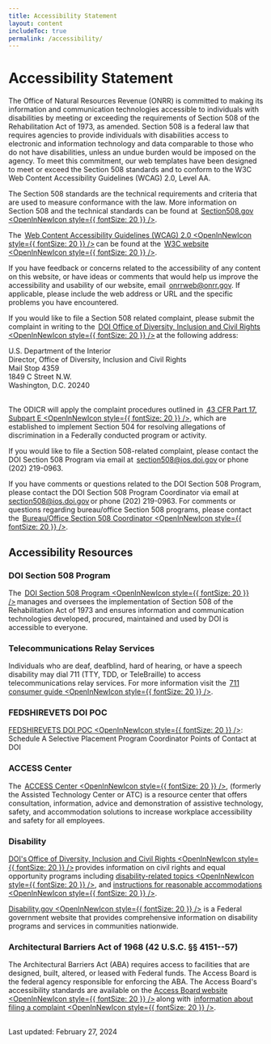 ```yaml
---
title: Accessibility Statement
layout: content
includeToc: true
permalink: /accessibility/
---
```



# Accessibility Statement

The Office of Natural Resources Revenue (ONRR) is committed to making its information and communication technologies accessible to individuals with disabilities by meeting or exceeding the requirements of Section 508 of the Rehabilitation Act of 1973, as amended. Section 508 is a federal law that requires agencies to provide individuals with disabilities access to electronic and information technology and data comparable to those who do not have disabilities, unless an undue burden would be imposed on the agency. To meet this commitment, our web templates have been designed to meet or exceed the Section 508 standards and to conform to the W3C Web Content Accessibility Guidelines (WCAG) 2.0, Level AA.
<br />

The Section 508 standards are the technical requirements and criteria that are used to measure conformance with the law. More information on Section 508 and the technical standards can be found at  [Section508.gov <OpenInNewIcon style={{ fontSize: 20 }} />](https://www.section508.gov/). 
<br />

The  [Web Content Accessibility Guidelines (WCAG) 2.0 <OpenInNewIcon style={{ fontSize: 20 }} />](https://www.w3.org/TR/WCAG20/) can be found at the  [W3C website <OpenInNewIcon style={{ fontSize: 20 }} />](https://www.w3.org/).
<br />

If you have feedback or concerns related to the accessibility of any content on this website, or have ideas or comments that would help us improve the accessibility and usability of our website, email  [onrrweb@onrr.gov](mailto:onrrweb@onrr.gov). If applicable, please include the web address or URL and the specific problems you have encountered.
<br />

If you would like to file a Section 508 related complaint, please submit the complaint in writing to the  [DOI Office of Diversity, Inclusion and Civil Rights <OpenInNewIcon style={{ fontSize: 20 }} />](https://doi.gov/pmb/eeo) at the following address:  
<br />

U.S. Department of the Interior <br />
Director, Office of Diversity, Inclusion and Civil Rights <br />
Mail Stop 4359 <br />
1849 C Street N.W. <br />
Washington, D.C. 20240 <br />
<br />

The ODICR will apply the complaint procedures outlined in  [43 CFR Part 17, Subpart E <OpenInNewIcon style={{ fontSize: 20 }} />](https://www.govinfo.gov/app/details/CFR-2004-title43-vol1/CFR-2004-title43-vol1-part17), which are established to implement Section 504 for resolving allegations of discrimination in a Federally conducted program or activity.
<br />

If you would like to file a Section 508-related complaint, please contact the DOI Section 508 Program via email at  [section508@ios.doi.gov](mailto:section508@ios.doi.gov) or phone (202) 219-0963.
<br />

If you have comments or questions related to the DOI Section 508 Program, please contact the DOI Section 508 Program Coordinator via email at  [section508@ios.doi.gov](mailto:section508@ios.doi.gov) or phone (202) 219-0963. For comments or questions regarding bureau/office Section 508 programs, please contact the  [Bureau/Office Section 508 Coordinator <OpenInNewIcon style={{ fontSize: 20 }} />](https://doi.gov/ocio/section508-contacts).
<br />

## Accessibility Resources

### DOI Section 508 Program 

The  [DOI Section 508 Program <OpenInNewIcon style={{ fontSize: 20 }} />](https://doi.gov/ocio/section508) manages and oversees the implementation of Section 508 of the Rehabilitation Act of 1973 and ensures information and communication technologies developed, procured, maintained and used by DOI is accessible to everyone. 
<br />

### Telecommunications Relay Services

Individuals who are deaf, deafblind, hard of hearing, or have a speech disability may dial 711 (TTY, TDD, or TeleBraille) to access telecommunications relay services. For more information visit the  [711 consumer guide <OpenInNewIcon style={{ fontSize: 20 }} />](https://www.fcc.gov/consumers/guides/711-telecommunications-relay-service).
<br />

### FEDSHIREVETS DOI POC 

[FEDSHIREVETS DOI POC <OpenInNewIcon style={{ fontSize: 20 }} />](https://www.fedshirevets.gov/veterans-council/agency-directory/department-of-interior/): Schedule A Selective Placement Program Coordinator Points of Contact at DOI
<br />

### ACCESS Center

The  [ACCESS Center <OpenInNewIcon style={{ fontSize: 20 }} />](https://doi.gov/accommodations), (formerly the Assisted Technology Center or ATC) is a resource center that offers consultation, information, advice and demonstration of assistive technology, safety, and accommodation solutions to increase workplace accessibility and safety for all employees.
<br />

### Disability

[DOI's Office of Diversity, Inclusion and Civil Rights <OpenInNewIcon style={{ fontSize: 20 }} />](https://doi.gov/pmb/eeo/) provides information on civil rights and equal opportunity programs including  [disability-related topics <OpenInNewIcon style={{ fontSize: 20 }} />](https://doi.gov/pmb/eeo/Public-Civil-Rights), and  [instructions for reasonable accommodations <OpenInNewIcon style={{ fontSize: 20 }} />](https://www.doi.gov/pmb/eeo/disability-and-religious-accommodations).
<br />

[Disability.gov <OpenInNewIcon style={{ fontSize: 20 }} />](https://www.dol.gov/agencies/odep) is a Federal government website that provides comprehensive information on disability programs and services in communities nationwide.
<br />

### Architectural Barriers Act of 1968 (42 U.S.C. §§ 4151--57)

The Architectural Barriers Act (ABA) requires access to facilities that are designed, built, altered, or leased with Federal funds. The Access Board is the federal agency responsible for enforcing the ABA. The Access Board's accessibility standards are available on the  [Access Board website <OpenInNewIcon style={{ fontSize: 20 }} />](https://www.access-board.gov/aba/) along with  [information about filing a complaint <OpenInNewIcon style={{ fontSize: 20 }} />]( https://www.access-board.gov/enforcement/).
<br />
<br />


Last updated: February 27, 2024
